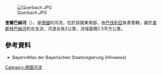 {{Multiple issues|
{{Expand language|1=de|time=2020-08-29T03:49:29+00:00}}
{{Onesource|time=2020-08-29T03:49:29+00:00}}
}}
{{Coord|50|7|39|N|9|14|27|E|display=title}}
[[Image:Querbach.JPG|right]]

'''奎爾巴赫河'''（{{lang-de|Querbach}}），是[[德國|德國]]的河流，位於該國東南部，由[[巴伐利亞|巴伐利亞]]負責管轄，屬於[[韋斯特巴赫河_(卡爾河支流)|韋斯特巴赫河]]的左支流，河道全長2公里，流域面積2.5平方公里。

==參考資料==
* BayernAtlas der Bayerischen Staatsregierung (Hinweise)

{{Germany-geo-stub}}
[[Category:德國河流|Category:德國河流]]